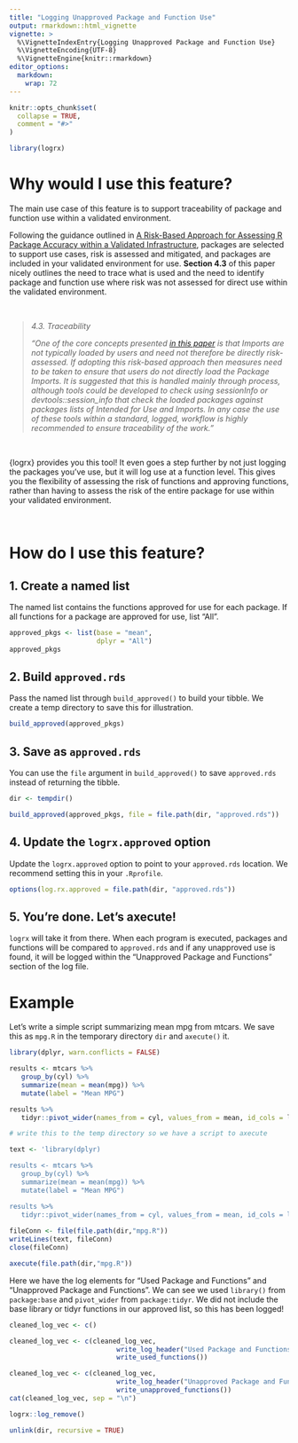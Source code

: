 ```yaml
---
title: "Logging Unapproved Package and Function Use"
output: rmarkdown::html_vignette
vignette: >
  %\VignetteIndexEntry{Logging Unapproved Package and Function Use}
  %\VignetteEncoding{UTF-8}
  %\VignetteEngine{knitr::rmarkdown}
editor_options: 
  markdown: 
    wrap: 72
---
```


```r
knitr::opts_chunk$set(
  collapse = TRUE,
  comment = "#>"
)

library(logrx)
```

# Why would I use this feature?

The main use case of this feature is to support traceability of package
and function use within a validated environment.

Following the guidance outlined in [A Risk-Based Approach for Assessing
R Package Accuracy within a Validated
Infrastructure](https://www.pharmar.org/white-paper/), packages are
selected to support use cases, risk is assessed and mitigated, and
packages are included in your validated environment for use. **Section
4.3** of this paper nicely outlines the need to trace what is used and
the need to identify package and function use where risk was not assessed for
direct use within the validated environment.

<br>

<blockquote> 
*4.3. Traceability*

*"One of the core concepts presented [in this
paper](https://www.pharmar.org/white-paper/) is that Imports are not
typically loaded by users and need not therefore be directly
risk-assessed. If adopting this risk-based approach then measures need
to be taken to ensure that users do not directly load the Package
Imports. It is suggested that this is handled mainly through process,
although tools could be developed to check using sessionInfo or
devtools::session_info that check the loaded packages against packages
lists of Intended for Use and Imports. In any case the use of these
tools within a standard, logged, workflow is highly recommended to
ensure traceability of the work."*
</blockquote>

<br>

{logrx} provides you this tool! It even goes a step further by
not just logging the packages you've use, but it will log use at a function
level. This gives you the flexibility of assessing the risk of
functions and approving functions, rather than having to assess the risk of the entire package for
use within your validated environment.

<br>

# How do I use this feature?

## 1. Create a named list

The named list contains the functions approved for use for each package.
If all functions for a package are approved for use, list "All".

```r
approved_pkgs <- list(base = "mean",
                      dplyr = "All")
approved_pkgs
```

## 2. Build `approved.rds`

Pass the named list through `build_approved()` to build your tibble. We
create a temp directory to save this for illustration.

```r
build_approved(approved_pkgs)
```

## 3. Save as `approved.rds`

You can use the `file` argument in `build_approved()` to save
`approved.rds` instead of returning the tibble.

```r
dir <- tempdir()

build_approved(approved_pkgs, file = file.path(dir, "approved.rds"))
```

## 4. Update the `logrx.approved` option

Update the `logrx.approved` option to point to your `approved.rds`
location. We recommend setting this in your `.Rprofile`.

```r
options(log.rx.approved = file.path(dir, "approved.rds"))
```

## 5. You're done. Let's axecute!

`logrx` will take it from there. When each program is executed, packages
and functions will be compared to `approved.rds` and if any unapproved
use is found, it will be logged within the "Unapproved Package and
Functions" section of the log file.

# Example

Let's write a simple script summarizing mean mpg from mtcars. We save
this as `mpg.R` in the temporary directory `dir` and `axecute()` it.

```r
library(dplyr, warn.conflicts = FALSE)

results <- mtcars %>%
   group_by(cyl) %>%
   summarize(mean = mean(mpg)) %>%
   mutate(label = "Mean MPG")

results %>%
   tidyr::pivot_wider(names_from = cyl, values_from = mean, id_cols = label)
```

```r
# write this to the temp directory so we have a script to axecute

text <- 'library(dplyr)

results <- mtcars %>%
   group_by(cyl) %>%
   summarize(mean = mean(mpg)) %>%
   mutate(label = "Mean MPG")

results %>%
   tidyr::pivot_wider(names_from = cyl, values_from = mean, id_cols = label)'
   
fileConn <- file(file.path(dir,"mpg.R"))
writeLines(text, fileConn)
close(fileConn)
```

```r
axecute(file.path(dir,"mpg.R"))
```

Here we have the log elements for "Used Package and Functions" and
"Unapproved Package and Functions". We can see we used `library()` from
`package:base` and `pivot_wider` from `package:tidyr`. We did not
include the base library or tidyr functions in our approved list, so
this has been logged!

```r
cleaned_log_vec <- c()

cleaned_log_vec <- c(cleaned_log_vec,
                           write_log_header("Used Package and Functions"),
                           write_used_functions())

cleaned_log_vec <- c(cleaned_log_vec,
                           write_log_header("Unapproved Package and Functions"),
                           write_unapproved_functions())
cat(cleaned_log_vec, sep = "\n")
```

```r
logrx::log_remove()

unlink(dir, recursive = TRUE)
```
